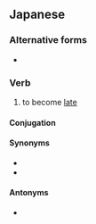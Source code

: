 ==Japanese==
{{ja-kanjitab|おく|yomi=k}}
{{ja-see-also|遅れ}}

===Alternative forms===
* {{l|ja|後れる}}

===Verb===
{{ja-verb|おくれる|type=2|tr=intrans}}
{{ja-vp|遅らせる|遅れる}}

# to become [[late]]

====Conjugation====
{{ja-ichi|遅れ|おくれ|okure}}
{{ja-conj-bungo|おく|2d-r}}

====Synonyms====
* {{ja-r|遅刻|ちこく}}
* {{ja-r|遅い|おそい}}

====Antonyms====
* {{l|ja|早まる}}